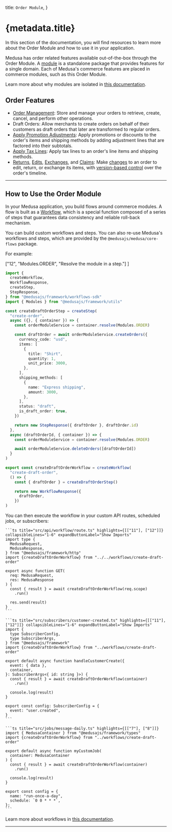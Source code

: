 
  title: `Order Module`,
}

# {metadata.title}

In this section of the documentation, you will find resources to learn more about the Order Module and how to use it in your application.

Medusa has order related features available out-of-the-box through the Order Module. A [module](!docs!/learn/fundamentals/modules) is a standalone package that provides features for a single domain. Each of Medusa's commerce features are placed in commerce modules, such as this Order Module.

<Note>

Learn more about why modules are isolated in [this documentation](!docs!/learn/fundamentals/modules/isolation).

</Note>

## Order Features

- [Order Management](./concepts/page.mdx): Store and manage your orders to retrieve, create, cancel, and perform other operations.
- Draft Orders: Allow merchants to create orders on behalf of their customers as draft orders that later are transformed to regular orders.
- [Apply Promotion Adjustments](./promotion-adjustments/page.mdx): Apply promotions or discounts to the order's items and shipping methods by adding adjustment lines that are factored into their subtotals.
- [Apply Tax Lines](./tax-lines/page.mdx): Apply tax lines to an order's line items and shipping methods.
- [Returns](./return/page.mdx), [Edits](./edit/page.mdx), [Exchanges](./exchange/page.mdx), and [Claims](./claim/page.mdx): Make [changes](./order-change/page.mdx) to an order to edit, return, or exchange its items, with [version-based control](./order-versioning/page.mdx) over the order's timeline.

---

## How to Use the Order Module

In your Medusa application, you build flows around commerce modules. A flow is built as a [Workflow](!docs!/learn/fundamentals/workflows), which is a special function composed of a series of steps that guarantees data consistency and reliable roll-back mechanism. 

You can build custom workflows and steps. You can also re-use Medusa's workflows and steps, which are provided by the `@medusajs/medusa/core-flows` package.

For example:

  ["12", "Modules.ORDER", "Resolve the module in a step."]
]

```ts title="src/workflows/create-draft-order.ts" highlights={highlights}
import { 
  createWorkflow, 
  WorkflowResponse,
  createStep,
  StepResponse,
} from "@medusajs/framework/workflows-sdk"
import { Modules } from "@medusajs/framework/utils"

const createDraftOrderStep = createStep(
  "create-order",
  async ({}, { container }) => {
    const orderModuleService = container.resolve(Modules.ORDER)

    const draftOrder = await orderModuleService.createOrders({
      currency_code: "usd",
      items: [
        {
          title: "Shirt",
          quantity: 1,
          unit_price: 3000,
        },
      ],
      shipping_methods: [
        {
          name: "Express shipping",
          amount: 3000,
        },
      ],
      status: "draft",
      is_draft_order: true,
    })

    return new StepResponse({ draftOrder }, draftOrder.id)
  },
  async (draftOrderId, { container }) => {
    const orderModuleService = container.resolve(Modules.ORDER)

    await orderModuleService.deleteOrders([draftOrderId])
  }
)

export const createDraftOrderWorkflow = createWorkflow(
  "create-draft-order",
  () => {
    const { draftOrder } = createDraftOrderStep()

    return new WorkflowResponse({
      draftOrder,
    })
)
```

You can then execute the workflow in your custom API routes, scheduled jobs, or subscribers:

<CodeTabs group="resource-types">
  <CodeTab label="API Route" value="api-route">
    
    ```ts title="src/api/workflow/route.ts" highlights={[["11"], ["12"]]} collapsibleLines="1-6" expandButtonLabel="Show Imports"
    import type {
      MedusaRequest,
      MedusaResponse,
    } from "@medusajs/framework/http"
    import {createDraftOrderWorkflow} from "../../workflows/create-draft-order"

    export async function GET(
      req: MedusaRequest,
      res: MedusaResponse
    ) {
      const { result } = await createDraftOrderWorkflow(req.scope)
        .run()

      res.send(result)
    }
    ```

  </CodeTab>
  <CodeTab label="Subscriber" value="subscriber">
    
    ```ts title="src/subscribers/customer-created.ts" highlights={[["11"], ["12"]]} collapsibleLines="1-6" expandButtonLabel="Show Imports"
    import {
      type SubscriberConfig,
      type SubscriberArgs,
    } from "@medusajs/framework"
    import {createDraftOrderWorkflow} from "../workflows/create-draft-order"

    export default async function handleCustomerCreate({
      event: { data },
      container,
    }: SubscriberArgs<{ id: string }>) {
      const { result } = await createDraftOrderWorkflow(container)
        .run()

      console.log(result)
    }

    export const config: SubscriberConfig = {
      event: "user.created",
    }
    ```

  </CodeTab>
  <CodeTab label="Scheduled Job" value="scheduled-job">
    
    ```ts title="src/jobs/message-daily.ts" highlights={[["7"], ["8"]]}
    import { MedusaContainer } from "@medusajs/framework/types"
    import {createDraftOrderWorkflow} from "../workflows/create-draft-order"

    export default async function myCustomJob(
      container: MedusaContainer
    ) {
      const { result } = await createDraftOrderWorkflow(container)
        .run()

      console.log(result)
    }

    export const config = {
      name: "run-once-a-day",
      schedule: `0 0 * * *`,
    };
    ```

  </CodeTab>
</CodeTabs>

Learn more about workflows in [this documentation](!docs!/learn/fundamentals/workflows).

---

<CommerceModuleSections name="Order" />
